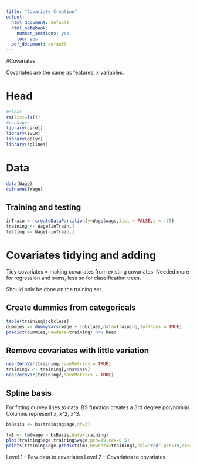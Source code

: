 ```yaml
---
title: "Covariate Creation"
output:
  html_document: default
  html_notebook:
    number_sections: yes
    toc: yes
  pdf_document: default
---
```

#Covariates

Covariates are the same as features, x variables. 


# Head
```r
#clear
rm(list=ls())
#packages
library(caret)
library(ISLR)
library(dplyr)
library(splines)

```
# Data
```r
data(Wage) 
colnames(Wage)
```
## Training and testing
```r
inTrain <- createDataPartition(y=Wage$wage,list = FALSE,p = .75)
training <- Wage[inTrain,]
testing <- Wage[-inTrain,]
```

# Covariates tidying and adding
Tidy covariates = making covariates from existing covariates. Needed more for regression and svms, less so for classification trees. 

Should only be done on the training set. 

## Create dummies from categoricals
```r
table(training$jobclass)
dummies <- dummyVars(wage ~ jobclass,data=training,fullRank = TRUE)
predict(dummies,newdata=training) %>% head
```

## Remove covariates with little variation

```r
nearZeroVar(training,saveMetrics = TRUE)
training2 <- training[,!nsv$nzv]
nearZeroVar(training2,saveMetrics = TRUE)

```

## Spline basis

For fitting curvey lines to data. BS function creates a 3rd degree polynomial. Columns represent x, x^2, x^3. 

```r
bsBasis <- bs(training$age,df=3)

lm1 <- lm(wage ~ bsBasis,data=training)
plot(training$age,training$wage,pch=19,cex=0.5)
points(training$age,predict(lm1,newdata=training),col="red",pch=19,cex=0.5)

```
Level 1 - Raw data to covariates
Level 2 - Covariates to covariates
 











